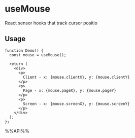 # useMouse

React sensor hooks that track cursor positio


## Usage

```tsx live
function Demo() {
  const mouse = useMouse();

  return (
    <div>
      <p>
        Client - x: {mouse.clientX}, y: {mouse.clientY}
      </p>
      <p>
        Page - x: {mouse.pageX}, y: {mouse.pageY}
      </p>
      <p>
        Screen - x: {mouse.screenX}, y: {mouse.screenY}
      </p>
    </div>
  );
};

```

%%API%%
